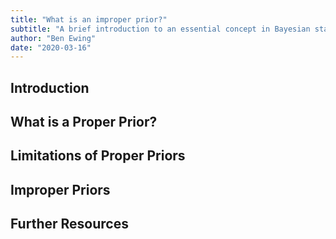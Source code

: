 ```yaml
---
title: "What is an improper prior?"
subtitle: "A brief introduction to an essential concept in Bayesian statistics."
author: "Ben Ewing"
date: "2020-03-16"
---
```


## Introduction

## What is a Proper Prior?

## Limitations of Proper Priors

## Improper Priors

## Further Resources
